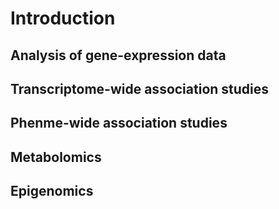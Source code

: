 # Introduction

## Analysis of gene-expression data

## Transcriptome-wide association studies

## Phenme-wide association studies

## Metabolomics

## Epigenomics
